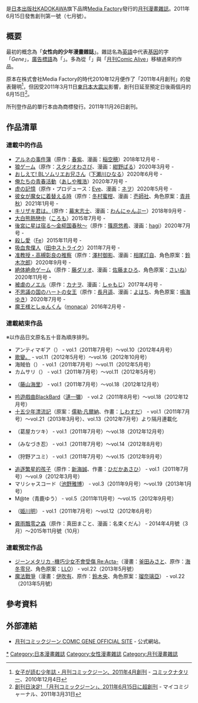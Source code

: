 {{roughtranslation|time=2014-06-04T05:36:38+00:00}}
{{Infobox Magazine
| 名稱 = {{nihongo|月刊Comic Gene<br>|<small>月刊コミックジーン</small>}}
| 英文名 = Monthly Comic GENE
| category = [[少女漫畫|少女漫畫]]
| 發行周期 = [[月刊|月刊]]
| country = {{JPN}}
| language = [[日文|日文]]
| 定價 = 
| publisher = 
{{Tree list}}
*[[KADOKAWA|KADOKAWA]]
**[[Media_Factory|Media Factory]]
{{Tree list/end}}
| ISSN = 
| 創刊日期 = 2011年6月15日（vol.1） - 
| 商標 = {{tsl|ja|MFコミックス|MF comics}}
| 網站 = [http://www.comic-gene.com/ 月刊コミックジーン COMIC GENE OFFICIAL SITE]
}}

'''{{nihongo|月刊Comic Gene|月刊コミックジーン}}'''是[[日本|日本]][[出版社|出版社]][[KADOKAWA|KADOKAWA]]旗下品牌[[Media_Factory|Media Factory]]發行的[[月刊|月刊]][[漫畫雜誌|漫畫雜誌]]。2011年6月15日發售創刊第一號（七月號）。

== 概要 ==
最初的概念為「'''女性向的少年漫畫雜誌'''」。雜誌名為[[英語|英語]]中代表[[基因|基因]]的字「''Gene''」，[[廣告標語|廣告標語]]為「'''{{nihongo|喚醒我，感動基因|覚醒めよ、感動遺伝子（めざめよ、ジーン）}}'''」。多為從「{{tsl|ja|コミックフラッパー|Comic Flapper}}」與「[[月刊Comic_Alive|月刊Comic Alive]]」移植過來的作品。

原本在株式會社Media Factory的時代2010年12月便作了「2011年4月創刊」的發表聲明<ref>[http://natalie.mu/comic/news/41541 女子が読む少年誌・月刊コミックジーン、2011年4月創刊] {{Wayback|url=http://natalie.mu/comic/news/41541 |date=20181221184031 }} - [[ナタリー_(ニュースサイト)|コミックナタリー]]、2010年12月4日</ref>，但因受2011年3月11日[[東日本大震災|東日本大震災]]影響，創刊日延至預定日後兩個月的6月15日<ref>[http://journal.mycom.co.jp/news/2011/03/31/091/index.html 創刊日決定! 「月刊コミックジーン」、2011年6月15日に超創刊] {{webarchive|url=https://web.archive.org/web/20110403054320/http://journal.mycom.co.jp/news/2011/03/31/091/index.html |date=2011年4月3日 }} - マイコミジャーナル、2011年3月31日</ref>。

所刊登作品的單行本由{{tsl|ja|MFコミックス|MF comics Gene series}}為商標發行。2011年11月26日創刊。

== 作品清單 ==
=== 連載中的作品 ===
* [[アルネの事件簿|アルネの事件簿]]（原作：[[春紫|春紫]]、漫画：[[稲空穂|稲空穂]]）2018年12月号 - 
* [[狼ゲーム|狼ゲーム]]（原作：[[スタジオわさび|スタジオわさび]]、漫画：[[紺野ぱる|紺野ぱる]]）2020年3月号 - 
* [[おしえて!_BLソムリエお兄さん|おしえて! BLソムリエお兄さん]]（[[下瀬川ひなる|下瀬川ひなる]]）2020年6月号 - 
* [[俺たちの青春活動|俺たちの青春活動]]（[[あしや稚浩|あしや稚浩]]）2020年7月号 - 
* [[虚の記憶|虚の記憶]]（原作・プロデュース：[[Eve_(日本歌手)|Eve]]、漫画：[[ネヲ|ネヲ]]）2020年5月号 - 
* [[彼女が魔女に着替える時|彼女が魔女に着替える時]]（原作：[[冬村蜜柑|冬村蜜柑]]、漫画：[[壱師社|壱師社]]、角色原案：[[青井秋|青井秋]]）2021年1月号 - 
* [[キリザキ君は。|キリザキ君は。]]（原作：[[幕末志士_(ゲーム実況グループ)|幕末志士]]、漫画：[[わんにゃんぷー|わんにゃんぷー]]）2018年9月号 - 
* [[大白熊熱戀中|大白熊熱戀中]]（[[ころも_(漫画家)|ころも]]）2015年7月号 - 
* [[後宮に星は宿る～金椛国春秋～|後宮に星は宿る～金椛国春秋～]]（原作：[[篠原悠希|篠原悠希]]、漫画：[[hagi|hagi]]）2020年7月号 - 
* [[殺し愛|殺し愛]]（[[Fe_(漫画家)|Fe]]）2015年11月号 - 
* [[吸血鬼僕人|吸血鬼僕人]]（[[田中ストライク|田中ストライク]]）2011年7月号 - 
* [[准教授・高槻彰良の推察|准教授・高槻彰良の推察]]（原作：[[澤村御影|澤村御影]]、漫画：[[相尾灯自|相尾灯自]]、角色原案：[[鈴木次郎|鈴木次郎]]）2020年9月号 -
* [[絶体絶命ゲーム|絶体絶命ゲーム]]（原作：[[藤ダリオ|藤ダリオ]]、漫画：[[佐藤まひろ|佐藤まひろ]]、角色原案：[[さいね|さいね]]）2020年11月号 -
* [[被虐のノエル|被虐のノエル]]（原作：[[カナヲ|カナヲ]]、漫画：[[しゃもじ_(漫画家)|しゃもじ]]）2017年4月号 - 
* [[不思議の国のハートの女王|不思議の国のハートの女王]]（原作：[[長月遥|長月遥]]、漫画：[[よはち|よはち]]、角色原案：[[鳴海ゆき|鳴海ゆき]]）2020年7月号 - 
* [[魔王様としゅんくん|魔王様としゅんくん]]（[[monaca_(漫画家)|monaca]]）2016年2月号 -

=== 連載結束作品 ===
※以作品日文原名五十音為順序排列。
* アンティマギア（{{tsl|ja|あいやーぼーる|藍屋球}}） - vol.1（2011年7月号）〜vol.10（2012年4月号）
*[[超譯百人一首戀歌#歌變|歌變。]] - vol.11（2012年5月号）〜vol.16（2012年10月号）
* 海賊伯（{{lang|ja|ゆづか正成}}） - vol.1（2011年7月号）〜vol.11（2012年5月号）
* カムサリ（{{lang|ja|橋本届}}） - vol.1（2011年7月号）〜vol.11（2012年5月号）
* {{lang|ja|虚構の王}}（[[藤山海里|藤山海里]]） - vol.1（2011年7月号）〜vol.18（2012年12月号）
* [[吟遊戲曲BlackBard|吟遊戲曲BlackBard]]（[[漣一彌|漣一彌]]） - vol.2（2011年8月号）〜vol.18（2012年12月号）
* [[十五少年漂流記|十五少年漂流記]]（原案：[[儒勒·凡爾納|儒勒·凡爾納]]、作畫：[[しわすだ|しわすだ]]） - vol.1（2011年7月号）〜vol.21（2013年3月号）、vol.13（2012年7月号）より隔月連載化
* {{lang|ja|てんか!}}（葛屋カツキ） - vol.1（2011年7月号）〜vol.18（2012年12月号）
* {{lang|ja|トイレの花太郎}}（みなづき忍） - vol.1（2011年7月号）〜vol.14（2012年8月号）
* {{lang|ja|独裁グリムワール}}（狩野アユミ） - vol.1（2011年7月号）〜vol.15（2012年9月号）
* [[追逐繁星的孩子|追逐繁星的孩子]]（原作：[[新海誠|新海誠]]、作畫：[[ひだかあさひ|ひだかあさひ]]） - vol.1（2011年7月号）〜vol.9（2012年3月号）
* マリシャスコード（[[池野雅博|池野雅博]]） - vol.3（2011年9月号）〜vol.19（2013年1月号）
* M@te（青鹿ゆう） - vol.5（2011年11月号）〜vol.15（2012年9月号）
* {{lang|ja|竜は黄昏の夢をみる}}（[[姫川明|姫川明]]） - vol.1（2011年7月号）〜vol.12（2012年6月号）
*[[霧雨飄零之森|霧雨飄零之森]]（原作：真田まこと、漫画：名束くだん） - 2014年4月號（3月）～2015年11月號（10月）
=== 連載預定作品 ===
* [[機巧少女不會受傷|ジーンメタリカ -機巧少女不會受傷 Re:Acta-]]（漫畫：[[釜田みさと|釜田みさと]]、原作：[[海冬零兒|海冬零兒]]、角色原案：[[LLO|LLO]]） - vol.22（2013年5月號）
* [[魔法戰爭|魔法戰爭]]（漫畫：[[伊吹有|伊吹有]]、原作：[[鈴木央_(小說家)|鈴木央]]、角色原案：[[瑠奈璃亞|瑠奈璃亞]]） - vol.22（2013年5月號）

== 參考資料 ==
{{Reflist}}

== 外部連結 ==
* [http://www.comic-gene.com/ 月刊コミックジーン COMIC GENE OFFICIAL SITE] {{Wayback|url=http://www.comic-gene.com/ |date=20180724030704 }} - 公式網站。

[[Category:月刊Comic_Gene|*]]
[[Category:日本漫畫雜誌|Category:日本漫畫雜誌]]
[[Category:女性漫畫雜誌|Category:女性漫畫雜誌]]
[[Category:月刊漫畫雜誌|Category:月刊漫畫雜誌]]